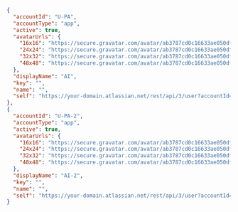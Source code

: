 ```json showLineNumbers
{
  "accountId": "U-PA",
  "accountType": "app",
  "active": true,
  "avatarUrls": {
    "16x16": "https://secure.gravatar.com/avatar/ab3787cd0c16633ae050dff9d5ab15fc?d=https%3A%2F%2Favatar-management--avatars.us-west-2.prod.public.atl-paas.net%2Finitials%2FS-0.png",
    "24x24": "https://secure.gravatar.com/avatar/ab3787cd0c16633ae050dff9d5ab15fc?d=https%3A%2F%2Favatar-management--avatars.us-west-2.prod.public.atl-paas.net%2Finitials%2FS-0.png",
    "32x32": "https://secure.gravatar.com/avatar/ab3787cd0c16633ae050dff9d5ab15fc?d=https%3A%2F%2Favatar-management--avatars.us-west-2.prod.public.atl-paas.net%2Finitials%2FS-0.png",
    "48x48": "https://secure.gravatar.com/avatar/ab3787cd0c16633ae050dff9d5ab15fc?d=https%3A%2F%2Favatar-management--avatars.us-west-2.prod.public.atl-paas.net%2Finitials%2FS-0.png"
  },
  "displayName": "AI",
  "key": "",
  "name": "",
  "self": "https://your-domain.atlassian.net/rest/api/3/user?accountId=U-PA"
},
{
  "accountId": "U-PA-2",
  "accountType": "app",
  "active": true,
  "avatarUrls": {
    "16x16": "https://secure.gravatar.com/avatar/ab3787cd0c16633ae050dff9d5ab15fc?d=https%3A%2F%2Favatar-management--avatars.us-west-2.prod.public.atl-paas.net%2Finitials%2FS-0.png",
    "24x24": "https://secure.gravatar.com/avatar/ab3787cd0c16633ae050dff9d5ab15fc?d=https%3A%2F%2Favatar-management--avatars.us-west-2.prod.public.atl-paas.net%2Finitials%2FS-0.png",
    "32x32": "https://secure.gravatar.com/avatar/ab3787cd0c16633ae050dff9d5ab15fc?d=https%3A%2F%2Favatar-management--avatars.us-west-2.prod.public.atl-paas.net%2Finitials%2FS-0.png",
    "48x48": "https://secure.gravatar.com/avatar/ab3787cd0c16633ae050dff9d5ab15fc?d=https%3A%2F%2Favatar-management--avatars.us-west-2.prod.public.atl-paas.net%2Finitials%2FS-0.png"
  },
  "displayName": "AI-2",
  "key": "",
  "name": "",
  "self": "https://your-domain.atlassian.net/rest/api/3/user?accountId=U-PA-2"
}
```